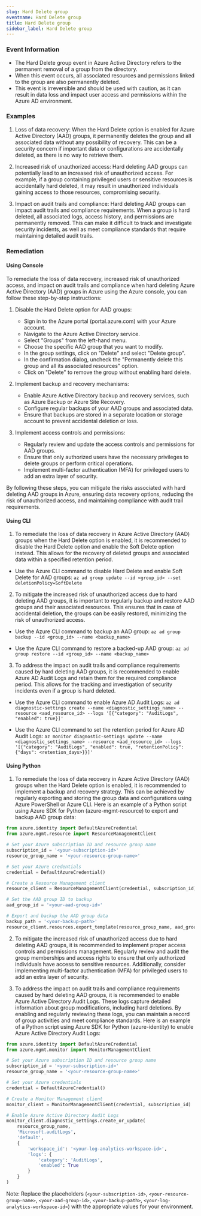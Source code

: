 ```yaml
--- 
slug: Hard Delete group
eventname: Hard Delete group
title: Hard Delete group
sidebar_label: Hard Delete group
---
```

                       
### Event Information

- The Hard Delete group event in Azure Active Directory refers to the permanent removal of a group from the directory.
- When this event occurs, all associated resources and permissions linked to the group are also permanently deleted.
- This event is irreversible and should be used with caution, as it can result in data loss and impact user access and permissions within the Azure AD environment.


### Examples

1. Loss of data recovery: When the Hard Delete option is enabled for Azure Active Directory (AAD) groups, it permanently deletes the group and all associated data without any possibility of recovery. This can be a security concern if important data or configurations are accidentally deleted, as there is no way to retrieve them.

2. Increased risk of unauthorized access: Hard deleting AAD groups can potentially lead to an increased risk of unauthorized access. For example, if a group containing privileged users or sensitive resources is accidentally hard deleted, it may result in unauthorized individuals gaining access to those resources, compromising security.

3. Impact on audit trails and compliance: Hard deleting AAD groups can impact audit trails and compliance requirements. When a group is hard deleted, all associated logs, access history, and permissions are permanently removed. This can make it difficult to track and investigate security incidents, as well as meet compliance standards that require maintaining detailed audit trails.

### Remediation

#### Using Console

To remediate the loss of data recovery, increased risk of unauthorized access, and impact on audit trails and compliance when hard deleting Azure Active Directory (AAD) groups in Azure using the Azure console, you can follow these step-by-step instructions:

1. Disable the Hard Delete option for AAD groups:
   - Sign in to the Azure portal (portal.azure.com) with your Azure account.
   - Navigate to the Azure Active Directory service.
   - Select "Groups" from the left-hand menu.
   - Choose the specific AAD group that you want to modify.
   - In the group settings, click on "Delete" and select "Delete group".
   - In the confirmation dialog, uncheck the "Permanently delete this group and all its associated resources" option.
   - Click on "Delete" to remove the group without enabling hard delete.

2. Implement backup and recovery mechanisms:
   - Enable Azure Active Directory backup and recovery services, such as Azure Backup or Azure Site Recovery.
   - Configure regular backups of your AAD groups and associated data.
   - Ensure that backups are stored in a separate location or storage account to prevent accidental deletion or loss.

3. Implement access controls and permissions:
   - Regularly review and update the access controls and permissions for AAD groups.
   - Ensure that only authorized users have the necessary privileges to delete groups or perform critical operations.
   - Implement multi-factor authentication (MFA) for privileged users to add an extra layer of security.

By following these steps, you can mitigate the risks associated with hard deleting AAD groups in Azure, ensuring data recovery options, reducing the risk of unauthorized access, and maintaining compliance with audit trail requirements.

#### Using CLI

1. To remediate the loss of data recovery in Azure Active Directory (AAD) groups when the Hard Delete option is enabled, it is recommended to disable the Hard Delete option and enable the Soft Delete option instead. This allows for the recovery of deleted groups and associated data within a specified retention period.

- Use the Azure CLI command to disable Hard Delete and enable Soft Delete for AAD groups:
  `az ad group update --id <group_id> --set deletionPolicy=SoftDelete`

2. To mitigate the increased risk of unauthorized access due to hard deleting AAD groups, it is important to regularly backup and restore AAD groups and their associated resources. This ensures that in case of accidental deletion, the groups can be easily restored, minimizing the risk of unauthorized access.

- Use the Azure CLI command to backup an AAD group:
  `az ad group backup --id <group_id> --name <backup_name>`

- Use the Azure CLI command to restore a backed-up AAD group:
  `az ad group restore --id <group_id> --name <backup_name>`

3. To address the impact on audit trails and compliance requirements caused by hard deleting AAD groups, it is recommended to enable Azure AD Audit Logs and retain them for the required compliance period. This allows for the tracking and investigation of security incidents even if a group is hard deleted.

- Use the Azure CLI command to enable Azure AD Audit Logs:
  `az ad diagnostic-settings create --name <diagnostic_settings_name> --resource <aad_resource_id> --logs '[{"category": "AuditLogs", "enabled": true}]'`

- Use the Azure CLI command to set the retention period for Azure AD Audit Logs:
  `az monitor diagnostic-settings update --name <diagnostic_settings_name> --resource <aad_resource_id> --logs '[{"category": "AuditLogs", "enabled": true, "retentionPolicy": {"days": <retention_days>}}]'`

#### Using Python

1. To remediate the loss of data recovery in Azure Active Directory (AAD) groups when the Hard Delete option is enabled, it is recommended to implement a backup and recovery strategy. This can be achieved by regularly exporting and storing the group data and configurations using Azure PowerShell or Azure CLI. Here is an example of a Python script using Azure SDK for Python (azure-mgmt-resource) to export and backup AAD group data:

```python
from azure.identity import DefaultAzureCredential
from azure.mgmt.resource import ResourceManagementClient

# Set your Azure subscription ID and resource group name
subscription_id = '<your-subscription-id>'
resource_group_name = '<your-resource-group-name>'

# Set your Azure credentials
credential = DefaultAzureCredential()

# Create a Resource Management client
resource_client = ResourceManagementClient(credential, subscription_id)

# Set the AAD group ID to backup
aad_group_id = '<your-aad-group-id>'

# Export and backup the AAD group data
backup_path = '<your-backup-path>'
resource_client.resources.export_template(resource_group_name, aad_group_id, backup_path)
```

2. To mitigate the increased risk of unauthorized access due to hard deleting AAD groups, it is recommended to implement proper access controls and permissions management. Regularly review and audit the group memberships and access rights to ensure that only authorized individuals have access to sensitive resources. Additionally, consider implementing multi-factor authentication (MFA) for privileged users to add an extra layer of security.

3. To address the impact on audit trails and compliance requirements caused by hard deleting AAD groups, it is recommended to enable Azure Active Directory Audit Logs. These logs capture detailed information about group modifications, including hard deletions. By enabling and regularly reviewing these logs, you can maintain a record of group activities and meet compliance standards. Here is an example of a Python script using Azure SDK for Python (azure-identity) to enable Azure Active Directory Audit Logs:

```python
from azure.identity import DefaultAzureCredential
from azure.mgmt.monitor import MonitorManagementClient

# Set your Azure subscription ID and resource group name
subscription_id = '<your-subscription-id>'
resource_group_name = '<your-resource-group-name>'

# Set your Azure credentials
credential = DefaultAzureCredential()

# Create a Monitor Management client
monitor_client = MonitorManagementClient(credential, subscription_id)

# Enable Azure Active Directory Audit Logs
monitor_client.diagnostic_settings.create_or_update(
    resource_group_name,
    'Microsoft.auditLogs',
    'default',
    {
        'workspace_id': '<your-log-analytics-workspace-id>',
        'logs': {
            'category': 'AuditLogs',
            'enabled': True
        }
    }
)
```

Note: Replace the placeholders (`<your-subscription-id>`, `<your-resource-group-name>`, `<your-aad-group-id>`, `<your-backup-path>`, `<your-log-analytics-workspace-id>`) with the appropriate values for your environment.


 